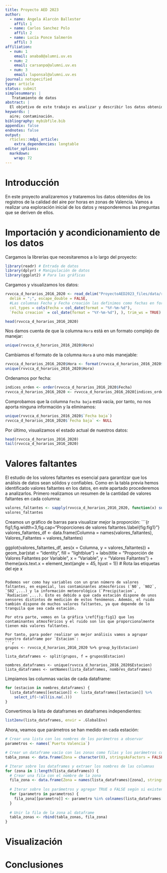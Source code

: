 ```yaml
---
title: Proyecto AED 2023
author:
  - name: Ángela Alarcón Ballester
    affil: 1
  - name: Carlos Sanchez Polo
    affil: 2
  - name: Lucía Ponce Salmerón
    affil: 3
affiliation:
  - num: 1
    email: anaba8@alumni.uv.es
  - num: 2
    email: carsanpo@alumni.uv.es
  - num: 3
    email: luponsal@alumni.uv.es
journal: notspecified
type: article
status: submit
simplesummary: |
   Tratamiento de datos
abstract: |
  El objetivo de este trabajo es analizar y describir los datos obtenidos de los registros de la calidad del aire por horas en zonas de Valencia con la finalidad de explicar la historia de los datos. Para ello, tendremos que cargar, manipular, analizar y mostrar gráficamente resultados.
keywords: |
  aire; contaminación.
bibliography: mybibfile.bib
appendix: false
endnotes: false
output: 
  rticles::mdpi_article:
    extra_dependencies: longtable
editor_options: 
  markdown: 
    wrap: 72
---
```


# Introducción

En este proyecto analizaremos y trataremos los datos obtenidos de los
registros de la calidad del aire por horas en zonas de Valencia. Vamos a
realizar una exploración inicial de los datos y responderemos las
preguntas que se deriven de ellos.

# Importación y acondicionamiento de los datos

Cargamos la librerías que necesitaremos a lo largo del proyecto:
```r
library(readr) # Entrada de datos
library(dplyr) # Manipulación de datos
library(ggplot2) # Para las gráficas
```

Cargamos y visualizamos los datos:
```r
rvvcca_d_horarios_2016_2020 <- read_delim("ProyectoAED2023_files/data/rvvcca_d_horarios_2016-2020.csv",
  delim = ";", escape_double = FALSE, 
  #Las columnas Fecha y Fecha creación las definimos como fechas en formato "YYYY-MM-DD".         
  col_types = cols(Fecha = col_date(format = "%Y-%m-%d"), 
  `Fecha creacion` = col_date(format = "%Y-%m-%d"), ), trim_ws = TRUE) 

head(rvvcca_d_horarios_2016_2020)   
```

Nos damos cuenta de que la columna `Hora` está en un formato complejo de manejar:
```r
unique(rvvcca_d_horarios_2016_2020$Hora)
```

Cambiamos el formato de la columna `Hora` a uno más manejable:
```r
rvvcca_d_horarios_2016_2020$Hora <- format(rvvcca_d_horarios_2016_2020$Hora, format="%H:%M:%S")
unique(rvvcca_d_horarios_2016_2020$Hora)
```

Ordenamos por fecha:
```r
indices_orden <- order(rvvcca_d_horarios_2016_2020$Fecha)
rvvcca_d_horarios_2016_2020 <- rvvcca_d_horarios_2016_2020[indices_orden, ]
```
                        
Comprobamos que la columna `Fecha baja` está vacía, por tanto, no nos aporta ninguna información y la eliminamos:                            
```r
unique(rvvcca_d_horarios_2016_2020$`Fecha baja`)
rvvcca_d_horarios_2016_2020$`Fecha baja` <- NULL
```

Por último, visualizamos el estado actual de nuestros datos:
```r
head(rvvcca_d_horarios_2016_2020)
tail(rvvcca_d_horarios_2016_2020)
```


# Valores faltantes

El estudio de los valores faltantes es esencial para garantizar que los análisis de datos sean sólidos y confiables. Como en la tabla previa hemos identificado valores faltantes en los datos, en este apartado procederemos a analizarlos. Primero realizamos un resumen de la cantidad de valores faltantes en cada columna:
```r
valores_faltantes <- sapply(rvvcca_d_horarios_2016_2020, function(x) sum(is.na(x)))
valores_faltantes
```

Creamos un gráfico de barras para visualizar mejor la proporción:
```{r fig1,fig.width=3,fig.cap="Proporciones de valores faltantes.\\label{fig:fig1}"}
valores_faltantes_df <- data.frame(Columna = names(valores_faltantes), Valores_Faltantes = valores_faltantes)

ggplot(valores_faltantes_df, aes(x = Columna, y = valores_faltantes)) +
  geom_bar(stat = "identity", fill = "lightblue") +
  labs(title = "Proporción de Valores Faltantes por Variable", x = "Variable", y = "Valores Faltantes") +
  theme(axis.text.x = element_text(angle = 45, hjust = 1))  # Rota las etiquetas del eje x
```

Podemos ver como hay variables con un gran número de valores faltantes, en especial, los contaminantes atmosféricos (`N0`, `N02`, `S02`,...) y la información meteorológica (`Precipitacion`, `Radiacion`,...). Esto es debido a que cada estación dispone de unos sensores distintos de medición de estos fenómenos. Además, el ruido también dispone de muchos valores faltantes, ya que depende de lo tranquila que sea cada estación.

Por otra parte, vemos en la gráfica \ref{fig:fig1} que los contaminantes atmosféricos y el ruido son los que proporcionalmente tienen más valores faltantes.

Por tanto, para poder realizar un mejor análisis vamos a agrupar nuestro dataframe por `Estacion`:  
```r
grupos <- rvvcca_d_horarios_2016_2020 %>% group_by(Estacion)

lista_dataframes <- split(grupos, f = grupos$Estacion)

nombres_dataframes <- unique(rvvcca_d_horarios_2016_2020$Estacion)
lista_dataframes <- setNames(lista_dataframes, nombres_dataframes)
```

Limpiamos las columnas vacías de cada dataframe:
```r
for (estacion in nombres_dataframes) {
  lista_dataframes[[estacion]] <- lista_dataframes[[estacion]] %>%
    select_if(~!all(is.na(.)))
}
```

Convertimos la lista de dataframes en dataframes independientes:
```r
list2env(lista_dataframes, envir = .GlobalEnv)
```

Ahora, veamos que parámetros se han medido en cada estación:
```r
# Crear una lista con los nombres de los parámetros a observar
parametros <- names(`Puerto Valencia`)

# Crear un dataframe vacío con las zonas como filas y los parámetros como columnas
tabla_zonas <- data.frame(Zona = character(0), stringsAsFactors = FALSE)

# Iterar sobre los dataframes y extraer los nombres de las columnas
for (zona in 1:length(lista_dataframes)) {
  # Crear una fila con el nombre de la zona
  fila_zona <- data.frame(Zona = names(lista_dataframes)[zona], stringsAsFactors = FALSE)
  
  # Iterar sobre los parámetros y agregar TRUE o FALSE según si existen en la zona
  for (parametro in parametros) {
    fila_zona[[parametro]] <- parametro %in% colnames(lista_dataframes[[zona]])
  }
  
  # Unir la fila de la zona al dataframe
  tabla_zonas <- rbind(tabla_zonas, fila_zona)
}
```




# Visualización


# Conclusiones

